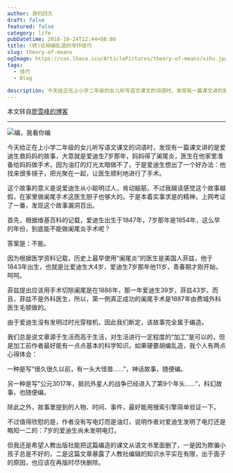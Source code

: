 ```yaml
---
author: 游钓四方
draft: false
featured: false
category: life
pubDatetime: 2018-10-24T12:44+08:00
title: (转)论胡编乱造的写作技巧
slug: theory-of-means
ogImage: https://cos.lhasa.icu/ArticlePictures/theory-of-means/xihu.jpg_81
tags:
  - 技巧
  - Blog
  
description: 今天给正在上小学二年级的女儿听写语文课文的词语时，发现有一篇课文讲的是爱迪生救妈妈的故事...
---
```



本文转自[廖雪峰的博客](https://www.liaoxuefeng.com/article/1087739344711968)

---

<Img src="theory-of-maens.jpeg" alt="编，我看你编" exif={false} />

今天给正在上小学二年级的女儿听写语文课文的词语时，发现有一篇课文讲的是爱迪生救妈妈的故事，大意就是爱迪生7岁那年，妈妈得了阑尾炎，医生在他家里准备给妈妈做手术，因为油灯的灯光太暗做不了，于是爱迪生想出了一个好办法：他找来很多镜子，把光聚在一起，让医生顺利地进行了手术。  

这个故事的意义是说爱迪生从小聪明过人，肯动脑筋，不过我越读感觉这个故事越假，在家里做阑尾手术这医生胆子也够大的。于是本着实事求是的精神，上网考证了一番，发现这个故事漏洞百出。  

首先，根据维基百科的记载，爱迪生出生于1847年，7岁那年是1854年，这么早的年份，到底能不能做阑尾炎手术呢？  

答案是：不能。  

因为根据医学资料记载，历史上最早使用“阑尾炎”的医生是美国人菲兹，他于1843年出生，也就是比爱迪生大4岁，爱迪生7岁那年他11岁，青春期才刚开始，呵呵。  

菲兹提出应该用手术切除阑尾是在1886年，那一年爱迪生39岁，菲兹43岁。而且，菲兹不是外科医生，所以，第一例真正成功的阑尾手术是1887年由费城外科医生毛顿做的。  

由于爱迪生没有发明过时光穿梭机，因此我们断定，该故事完全属于编造。  

我们总是说文章源于生活而高于生活，对生活进行一定程度的“加工”是可以的，但是加工前作者最好能有一点点基本的科学知识。如果硬要胡编乱造，我个人有两点心得体会：  

一种是写“很久很久以前，有一头大怪兽……”，神话故事，随便编。  

另一种是写“公元3017年，抵抗外星人的战争已经进入了第9个年头……”，科幻故事，也随便编。  

除此之外，故事里提到的人物、时间、事件，最好能用搜索引擎简单验证一下。  

不过值得欣慰的是，作者没有写电灯而是油灯，说明作者对爱迪生发明了电灯还是略知一二的：7岁的爱迪生尚未发明电灯。  

但我还是希望人教出版社能把这篇编造的课文从语文书里面删了，一是因为欺骗小孩子总是不好的，二是这篇文章暴露了人教社编辑的知识水平实在有限，出于面子的原因，也应该在再版时尽快删除。  
